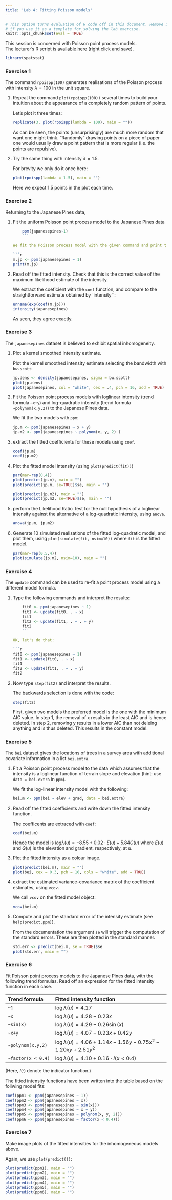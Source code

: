 ```yaml
---
title: 'Lab 4: Fitting Poisson models'
---
```


```r
# This option turns evaluation of R code off in this document. Remove it
# if you use it as a template for solving the lab exercise.
knitr::opts_chunk$set(eval = TRUE)
```

This session is concerned with Poisson point process models.  
The lecturer's R script is [available here](https://raw.githubusercontent.com/spatstat/SSAI2017/master/Scripts/script04.R) (right click and save).

```r
library(spatstat)
```

### Exercise 1

The command `rpoispp(100)` generates realisations of the
Poisson process with intensity $\lambda = 100$ in the unit square.

1.  Repeat the command `plot(rpoispp(100))` several times
    to build your intuition about the appearance of a completely
    random pattern of points.

    Let's plot it three times:
    
    ```r
    replicate(3, plot(rpoispp(lambda = 100), main = ""))
    ``` 

    As can be seen, the points (unsurprisingly) are much more random that want one 
    might think. "Randomly" drawing points on a piece of paper one would usually
    draw a point pattern that is more regular (i.e. the points are repulsive).

2.  Try the same thing with intensity $\lambda = 1.5$.

    For brevity we only do it once here:
    
    ```r
    plot(rpoispp(lambda = 1.5), main = "")
    ``` 

    Here we expect 1.5 points in the plot each time.

### Exercise 2

Returning to the Japanese Pines data,

1.  Fit the uniform Poisson point process model to the Japanese
    Pines data
    ```r
    ppm(japanesepines~1)
    ```

    We fit the Poisson process model with the given command and print the output:
    
    ```r
    m.jp <- ppm(japanesepines ~ 1)
    print(m.jp)
    ```

2.  Read off the fitted intensity. Check that this is the correct
    value of the maximum likelihood estimate of the intensity.

    We extract the coeficient with the `coef` function, and compare to the
    straightforward estimate obtained by `intensity``:

    ```r
    unname(exp(coef(m.jp)))
    intensity(japanesepines)
    ```

    As seen, they agree exactly.


### Exercise 3

The `japanesepines` dataset is believed to exhibit
spatial inhomogeneity.

1.  Plot a kernel smoothed intensity estimate.

    Plot the kernel smoothed intensity estimate selecting the bandwidth with `bw.scott`:
    
    ```r
    jp.dens <- density(japanesepines, sigma = bw.scott)
    plot(jp.dens)
    plot(japanesepines, col = "white", cex = .4, pch = 16, add = TRUE)
    ```

2.  Fit the Poisson point process models with loglinear intensity
    (trend formula `~x+y`) and log-quadratic intensity (trend
    formula `~polynom(x,y,2)`) to the Japanese Pines data.

    We fit the two models with `ppm`:
    
    ```r
    jp.m <- ppm(japanesepines ~ x + y)
    jp.m2 <- ppm(japanesepines ~ polynom(x, y, 2) )
    ```

3.  extract the fitted coefficients for these models using
    `coef`.
        
    ```r
    coef(jp.m)
    coef(jp.m2)
    ```
    
4.  Plot the fitted model intensity (using `plot(predict(fit))`)

    ```r
    par(mar=rep(0,4))
    plot(predict(jp.m), main = "")
    plot(predict(jp.m, se=TRUE)$se, main = "")
    
    plot(predict(jp.m2), main = "")
    plot(predict(jp.m2, se=TRUE)$se, main = "")
    ```

5.  perform the Likelihood Ratio Test for the null hypothesis of a
    loglinear intensity against the alternative of a log-quadratic
    intensity, using `anova`.

    ```r
    anova(jp.m, jp.m2)
    ```

6.  Generate 10 simulated realisations of the fitted log-quadratic
    model, and plot them, using `plot(simulate(fit, nsim=10))` where 
    `fit` is the fitted model.

    ```r
    par(mar=rep(0.5,4))
    plot(simulate(jp.m2, nsim=10), main = "")
    ```


### Exercise 4

The `update` command can be used to re-fit a point
process model using a different model formula.

1.  Type the following commands and interpret the results:
    ```r
    fit0 <- ppm(japanesepines ~ 1)
    fit1 <- update(fit0, . ~ x)
    fit1
    fit2 <- update(fit1, . ~ . + y)
    fit2
    ```

    OK, let's do that:
    
    ```r
    fit0 <- ppm(japanesepines ~ 1)
    fit1 <- update(fit0, . ~ x)
    fit1
    fit2 <- update(fit1, . ~ . + y)
    fit2
    ```

2.  Now type `step(fit2)` and interpret the results.

    The backwards selection is done with the code:
    
    ```r
    step(fit2)
    ```
    
    First, given two models the preferred model is the one with the minimum AIC 
    value. In step 1, the removal of x results in the least AIC and is hence 
    deleted. In step 2, removing y results in a lower AIC than not deleing anything 
    and is thus deleted. This results in the constant model.
    
### Exercise 5

The `bei` dataset gives the locations of trees in a survey area
with additional covariate information in a list `bei.extra`.

1.  Fit a Poisson point process model to the data which assumes
    that the intensity is a loglinear function of terrain slope
    and elevation (hint: use `data = bei.extra` in `ppm`).

    We fit the log-linear intensity model with the following:
    
    ```r
    bei.m <- ppm(bei ~ elev + grad, data = bei.extra)
    ```

2.  Read off the fitted coefficients and write down the fitted
    intensity function.

    The coefficents are extraced with `coef`:
    
    ```r
    coef(bei.m)
    ```

    Hence the model is $log\lambda(u) = -8.55 + 0.02\cdot E(u) + 5.84 G(u)$ where
    $E(u)$ and $G(u)$ is the elevation and gradient, respectively, at $u$.

3.  Plot the fitted intensity as a colour image.

    ```r
    plot(predict(bei.m), main = "")
    plot(bei, cex = 0.3, pch = 16, cols = "white", add = TRUE)
    ```

4.  extract the estimated variance-covariance matrix of the
    coefficient estimates, using `vcov`.

    We call `vcov` on the fitted model object:
    ```r
    vcov(bei.m)
    ```

5.  Compute and plot the standard error of the intensity estimate
    (see `help(predict.ppm)`).

    From the documentation the argument `se` will trigger the computation of the 
    standard errors. These are then plotted in the standard manner.
    
    ```r
    std.err <- predict(bei.m, se = TRUE)$se
    plot(std.err, main = "")
    ```


### Exercise 6

Fit Poisson point process models to the Japanese Pines data, with
the following trend formulas. Read off an expression for the fitted
intensity function in each case.

|Trend formula     |Fitted intensity function                   |
|:-----------------|:-------------------------------------------|
|`~1`              | $\log\lambda(u) = 4.17$                    |
|`~x`              | $\log\lambda(u) = 4.28 - 0.23x$            |
|`~sin(x)`         | $\log\lambda(u) = 4.29 - 0.26\sin(x)$      |
|`~x+y`            | $\log\lambda(u) = 4.07 - 0.23x + 0.42y$    | 
|`~polynom(x,y,2)` | $\log\lambda(u) = 4.06 + 1.14x - 1.56y - 0.75x^2 - 1.20xy + 2.51y^2$ |
|`~factor(x < 0.4)`| $\log\lambda(u) = 4.10 + 0.16\cdot I(x < 0.4)$ |

(Here, $I(\cdot)$ denote the indicator function.)

The fitted intensity functions have been written into the table based on the follwing model fits:

```r
coef(ppm1 <- ppm(japanesepines ~ 1)) 
coef(ppm2 <- ppm(japanesepines ~ x))
coef(ppm3 <- ppm(japanesepines ~ sin(x)))
coef(ppm4 <- ppm(japanesepines ~ x + y))
coef(ppm5 <- ppm(japanesepines ~ polynom(x, y, 2)))
coef(ppm6 <- ppm(japanesepines ~ factor(x < 0.4)))
```


### Exercise 7

Make image plots of the fitted intensities for the inhomogeneous
models above.

Again, we use `plot(predict())`:

```r
plot(predict(ppm1), main = "")
plot(predict(ppm2), main = "")
plot(predict(ppm3), main = "")
plot(predict(ppm4), main = "")
plot(predict(ppm5), main = "")
plot(predict(ppm6), main = "")
```

